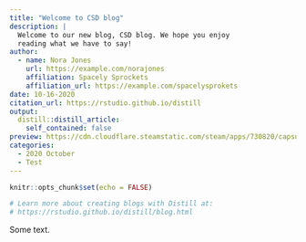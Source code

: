 ```yaml
---
title: "Welcome to CSD blog"
description: |
  Welcome to our new blog, CSD blog. We hope you enjoy 
  reading what we have to say!
author:
  - name: Nora Jones 
    url: https://example.com/norajones
    affiliation: Spacely Sprockets
    affiliation_url: https://example.com/spacelysprokets
date: 10-16-2020
citation_url: https://rstudio.github.io/distill
output:
  distill::distill_article:
    self_contained: false
preview: https://cdn.cloudflare.steamstatic.com/steam/apps/730820/capsule_616x353.jpg
categories:
  - 2020 October
  - Test
---
```


```r
knitr::opts_chunk$set(echo = FALSE)

# Learn more about creating blogs with Distill at:
# https://rstudio.github.io/distill/blog.html

```

Some text.


